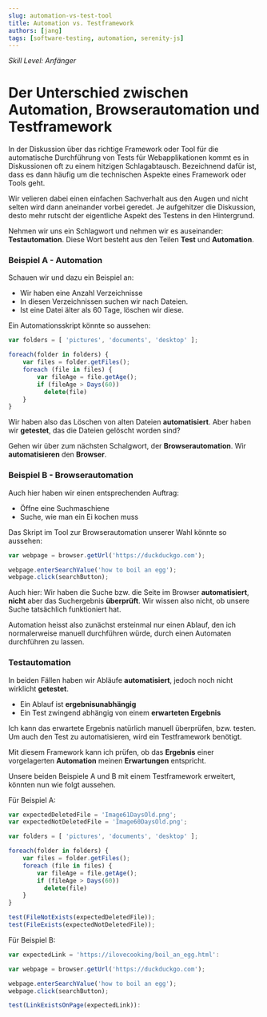 ```yaml
---
slug: automation-vs-test-tool
title: Automation vs. Testframework
authors: [jang]
tags: [software-testing, automation, serenity-js]
---
```


_Skill Level: Anfänger_

# Der Unterschied zwischen Automation, Browserautomation und Testframework

In der Diskussion über das richtige Framework oder Tool für die automatische Durchführung von
Tests für Webapplikationen kommt es in Diskussionen oft zu einem hitzigen
Schlagabtausch. Bezeichnend dafür ist, dass es dann häufig um die technischen
Aspekte eines Framework oder Tools geht. 

Wir velieren dabei einen einfachen Sachverhalt aus den Augen
und nicht selten wird dann aneinander vorbei geredet. Je aufgehitzer die Diskussion, desto
mehr rutscht der eigentliche Aspekt des Testens in den Hintergrund.


Nehmen wir uns ein Schlagwort und nehmen wir es auseinander: **Testautomation**. Diese Wort besteht aus den
Teilen **Test** und **Automation**.

### Beispiel A - Automation
Schauen wir und dazu ein Beispiel an:
- Wir haben eine Anzahl
Verzeichnisse
- In diesen Verzeichnissen suchen wir nach Dateien.
- Ist eine Datei
älter als 60 Tage, löschen wir diese.

Ein Automationsskript könnte so aussehen:

```ts
var folders = [ 'pictures', 'documents', 'desktop' ];

foreach(folder in folders) {
    var files = folder.getFiles();
    foreach (file in files) {
        var fileAge = file.getAge();
        if (fileAge > Days(60))
          delete(file)
    }
}
```

Wir haben also das Löschen von alten Dateien **automatisiert**. 
Aber haben wir **getestet**, das die Dateien gelöscht worden sind?

Gehen wir über zum nächsten Schalgwort, der **Browserautomation**. 
Wir **automatisieren** den **Browser**.

### Beispiel B - Browserautomation
Auch hier haben wir einen entsprechenden Auftrag:
- Öffne eine Suchmaschiene
- Suche, wie man ein Ei kochen muss

Das Skript im Tool zur Browserautomation unserer Wahl könnte so aussehen:

```ts
var webpage = browser.getUrl('https://duckduckgo.com');

webpage.enterSearchValue('how to boil an egg');
webpage.click(searchButton);

```

Auch hier: Wir haben die Suche bzw. die Seite im Browser **automatisiert**, **nicht** aber das Suchergebnis **überprüft**.
Wir wissen also nicht, ob unsere Suche tatsächlich funktioniert hat.

Automation heisst also zunächst ersteinmal nur einen Ablauf, den ich 
normalerweise manuell durchführen würde, durch einen Automaten 
durchführen zu lassen.



### Testautomation

In beiden Fällen haben wir Abläufe **automatisiert**,
jedoch noch nicht wirklicht **getestet**.

- Ein Ablauf ist **ergebnisunabhängig**
- Ein Test zwingend abhängig von einem **erwarteten Ergebnis**

Ich kann das erwartete Ergebnis natürlich manuell überprüfen, bzw.
testen. Um auch den Test zu automatisieren, wird ein Testframework
benötigt. 

Mit diesem Framework kann ich prüfen, ob das **Ergebnis** einer vorgelagerten
**Automation** meinen **Erwartungen** entspricht.


Unsere beiden Beispiele A und B mit einem Testframework erweitert,
könnten nun wie folgt aussehen.

Für Beispiel A:

```ts
var expectedDeletedFile = 'Image61DaysOld.png';
var expectedNotDeletedFile = 'Image60DaysOld.png';

var folders = [ 'pictures', 'documents', 'desktop' ];

foreach(folder in folders) {
    var files = folder.getFiles();
    foreach (file in files) {
        var fileAge = file.getAge();
        if (fileAge > Days(60))
          delete(file)
    }
}

test(FileNotExists(expectedDeletedFile));
test(FileExists(expectedNotDeletedFile));
```

Für Beispiel B:

```ts
var expectedLink = 'https://ilovecooking/boil_an_egg.html':

var webpage = browser.getUrl('https://duckduckgo.com');

webpage.enterSearchValue('how to boil an egg');
webpage.click(searchButton);

test(LinkExistsOnPage(expectedLink)):

```
